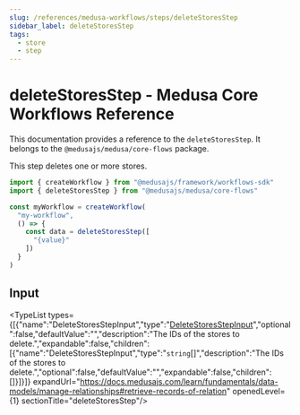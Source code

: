 ```yaml
---
slug: /references/medusa-workflows/steps/deleteStoresStep
sidebar_label: deleteStoresStep
tags:
  - store
  - step
---
```



# deleteStoresStep - Medusa Core Workflows Reference

This documentation provides a reference to the `deleteStoresStep`. It belongs to the `@medusajs/medusa/core-flows` package.

This step deletes one or more stores.

```ts title="src/workflows/my-workflow.ts"
import { createWorkflow } from "@medusajs/framework/workflows-sdk"
import { deleteStoresStep } from "@medusajs/medusa/core-flows"

const myWorkflow = createWorkflow(
  "my-workflow",
  () => {
    const data = deleteStoresStep([
      "{value}"
    ])
  }
)
```
  

## Input

<TypeList types={[{"name":"DeleteStoresStepInput","type":"[DeleteStoresStepInput](../../../../types/core_flows.DeleteStoresStepInput/page.mdx)","optional":false,"defaultValue":"","description":"The IDs of the stores to delete.","expandable":false,"children":[{"name":"DeleteStoresStepInput","type":"`string`[]","description":"The IDs of the stores to delete.","optional":false,"defaultValue":"","expandable":false,"children":[]}]}]} expandUrl="https://docs.medusajs.com/learn/fundamentals/data-models/manage-relationships#retrieve-records-of-relation" openedLevel={1} sectionTitle="deleteStoresStep"/>
